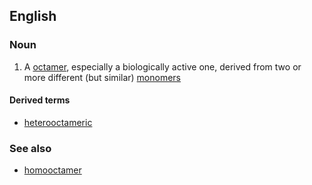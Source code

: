 ==English==

===Noun===
{{en-noun}}

#{{chemistry|biochemistry}} A [[octamer]], especially a biologically active one, derived from two or more different (but similar) [[monomer]]s

====Derived terms====
*[[heterooctameric]]

===See also===
*[[homooctamer]]